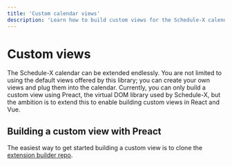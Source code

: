 ```yaml
---
title: 'Custom calendar views'
description: 'Learn how to build custom views for the Schedule-X calendar'
---
```


# Custom views

The Schedule-X calendar can be extended endlessly. You are not limited to using the default views offered by this
library; you can create your own views and plug them into the calendar. Currently, you can only build a custom view
using Preact, the virtual DOM library used by Schedule-X, but the ambition is to extend this to enable building custom
views in React and Vue.

## Building a custom view with Preact

The easiest way to get started building a custom view is to clone the [extension builder repo](https://github.com/schedule-x/extension-builder).

